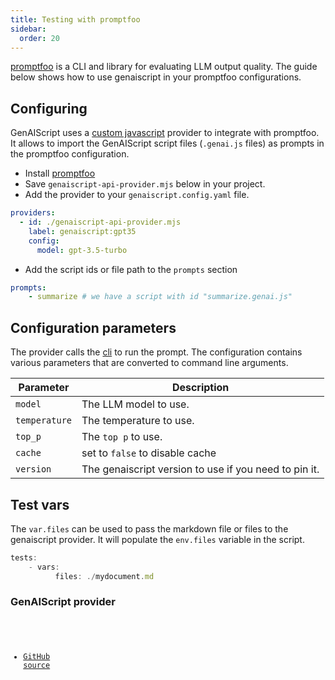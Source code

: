 ```yaml
---
title: Testing with promptfoo
sidebar:
  order: 20
---
```


[promptfoo](https://promptfoo.dev/) is a CLI and library for evaluating LLM output quality.
The guide below shows how to use genaiscript in your promptfoo configurations.

## Configuring

GenAIScript uses a [custom javascript](https://promptfoo.dev/docs/providers/custom-api/) 
provider to integrate with promptfoo. It allows to import the GenAIScript script files (`.genai.js` files)
as prompts in the promptfoo configuration.

- Install [promptfoo](https://www.promptfoo.dev/docs/installation)
- Save `genaiscript-api-provider.mjs` below in your project.
- Add the provider to your `genaiscript.config.yaml` file.

```yaml
providers:
  - id: ./genaiscript-api-provider.mjs
    label: genaiscript:gpt35
    config:
      model: gpt-3.5-turbo
```

- Add the script ids or file path to the `prompts` section

```yaml
prompts:
    - summarize # we have a script with id "summarize.genai.js"
```

## Configuration parameters

The provider calls the [cli](/genaiscript/reference/cli) to run the prompt.
The configuration contains various parameters that are converted to command line arguments.

| Parameter | Description |
|--------------------|------------------|
| `model` | The LLM model to use. |
| `temperature` | The temperature to use. |
| `top_p` | The `top p` to use. |
| `cache` | set to `false` to disable cache |
| `version` | The genaiscript version to use if you need to pin it. |


## Test vars

The `var.files` can be used to pass the markdown file or files to
the genaiscript provider. It will populate the `env.files` variable in the script.

```js
tests:
    - vars:
          files: ./mydocument.md
```

### GenAIScript provider

<Code code={providerSrc} wrap={true} lang="js" title="genaiscript-api-provider.mjs" />

- [GitHub source](https://github.com/microsoft/genaiscript/blob/main/packages/cli/src/genaiscript-api-provider.mjs)